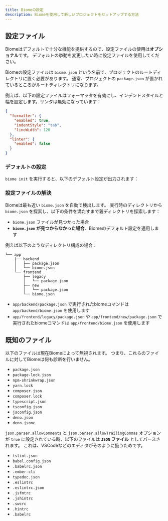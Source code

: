 ```yaml
---
title: Biomeの設定
description: Biomeを使用して新しいプロジェクトをセットアップする方法
---
```



## 設定ファイル

Biomeはデフォルトで十分な機能を提供するので、設定ファイルの使用は**オプショナル**です。
デフォルトの挙動を変更したい時に設定ファイルを使用してください。

Biomeの設定ファイルは `biome.json` という名前で、プロジェクトのルートディレクトリに置く必要があります。
通常、プロジェクトの `package.json` が置かれているところがルートディレクトリになります。

例えば、以下の設定ファイルはフォーマッタを有効にし、インデントスタイルと幅を設定します。リンタは無効になっています：

```json
{
  "formatter": {
    "enabled": true,
    "indentStyle": "tab",
    "lineWidth": 120
  },
  "linter": {
    "enabled": false
  }
}
```

### デフォルトの設定

`biome init` を実行すると、以下のデフォルト設定が出力されます：

<DefaultConfiguration />

### 設定ファイルの解決


Biomeは最も近い `biome.json` を自動で検出します。
実行時のディレクトリから `biome.json` を探索し、以下の条件を満たすまで親ディレクトリを探索します：
- `biome.json` ファイルが見つかった場合
- **`biome.json` が見つからなかった場合**、Biomeのデフォルト設定を適用します

例えば以下のようなディレクトリ構成の場合：

```
└── app
    ├── backend
    │   ├── package.json
    │   └── biome.json
    └── frontend
        ├── legacy
        │   └── package.json
        ├── new
        │   └── package.json
        └── biome.json

```

- `app/backend/package.json` で実行されたbiomeコマンドは `app/backend/biome.json` を使用します
- `app/frontend/legacy/package.json` や `app/frontend/new/package.json` で実行されたbiomeコマンドは `app/frontend/biome.json` を使用します


## 既知のファイル

以下のファイルは現在Biomeによって無視されます。
つまり、これらのファイルに対してBiomeは何も診断を行いません。

- `package.json`
- `package-lock.json`
- `npm-shrinkwrap.json`
- `yarn.lock`
- `composer.json`
- `composer.lock`
- `typescript.json`
- `tsconfig.json`
- `jsconfig.json`
- `deno.json`
- `deno.jsonc`



`json.parser.allowComments` と `json.parser.allowTrailingCommas` オプションが `true` に設定されている時、以下のファイルは **`JSON` ファイル** としてパースされます。
これは、VSCodeなどのエディタがそのように扱うためです。

- `tslint.json`
- `babel.config.json`
- `.babelrc.json`
- `.ember-cli`
- `typedoc.json`
- `.eslintrc`
- `.eslintrc.json`
- `.jsfmtrc`
- `.jshintrc`
- `.swcrc`
- `.hintrc`
- `.babelrc`

